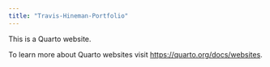 ---
title: "Travis-Hineman-Portfolio"
---

This is a Quarto website.

To learn more about Quarto websites visit <https://quarto.org/docs/websites>.

